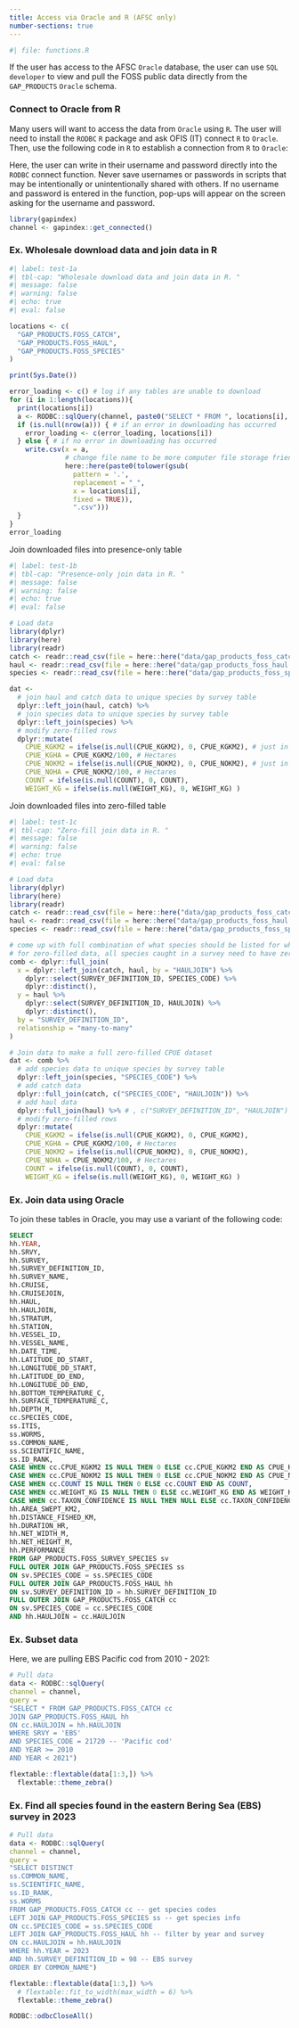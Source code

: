```yaml
---
title: Access via Oracle and R (AFSC only)
number-sections: true
---
```


```r
#| file: functions.R
```

If the user has access to the AFSC `Oracle` database, the user can use `SQL developer` to view and pull the FOSS public data directly from the `GAP_PRODUCTS` `Oracle` schema. 

### Connect to Oracle from R

Many users will want to access the data from `Oracle` using `R`. The user will need to install the `RODBC` `R` package and ask OFIS (IT) connect `R` to `Oracle`. Then, use the following code in `R` to establish a connection from `R` to `Oracle`: 

Here, the user can write in their username and password directly into the `RODBC` connect function. Never save usernames or passwords in scripts that may be intentionally or unintentionally shared with others. If no username and password is entered in the function, pop-ups will appear on the screen asking for the username and password. 

```r
library(gapindex)
channel <- gapindex::get_connected()
```


### Ex. Wholesale download data and join data in R

```r
#| label: test-1a
#| tbl-cap: "Wholesale download data and join data in R. "
#| message: false
#| warning: false
#| echo: true
#| eval: false

locations <- c(
  "GAP_PRODUCTS.FOSS_CATCH",
  "GAP_PRODUCTS.FOSS_HAUL",
  "GAP_PRODUCTS.FOSS_SPECIES"
)

print(Sys.Date())

error_loading <- c() # log if any tables are unable to download 
for (i in 1:length(locations)){
  print(locations[i])
  a <- RODBC::sqlQuery(channel, paste0("SELECT * FROM ", locations[i], "; "))
  if (is.null(nrow(a))) { # if an error in downloading has occurred
    error_loading <- c(error_loading, locations[i])
  } else { # if no error in downloading has occurred
    write.csv(x = a, 
              # change file name to be more computer file storage friendly
              here::here(paste0(tolower(gsub(
                pattern = '.', 
                replacement = "_", 
                x = locations[i], 
                fixed = TRUE)),
                ".csv")))
  }
}
error_loading
```

Join downloaded files into presence-only table

```r
#| label: test-1b
#| tbl-cap: "Presence-only join data in R. "
#| message: false
#| warning: false
#| echo: true
#| eval: false

# Load data
library(dplyr)
library(here)
library(readr)
catch <- readr::read_csv(file = here::here("data/gap_products_foss_catch.csv"))[,-1] # remove "row number" column
haul <- readr::read_csv(file = here::here("data/gap_products_foss_haul.csv"))[,-1] # remove "row number" column
species <- readr::read_csv(file = here::here("data/gap_products_foss_species.csv"))[,-1] # remove "row number" column

dat <- 
  # join haul and catch data to unique species by survey table
  dplyr::left_join(haul, catch) %>% 
  # join species data to unique species by survey table
  dplyr::left_join(species) %>% 
  # modify zero-filled rows
  dplyr::mutate(
    CPUE_KGKM2 = ifelse(is.null(CPUE_KGKM2), 0, CPUE_KGKM2), # just in case
    CPUE_KGHA = CPUE_KGKM2/100, # Hectares
    CPUE_NOKM2 = ifelse(is.null(CPUE_NOKM2), 0, CPUE_NOKM2), # just in case
    CPUE_NOHA = CPUE_NOKM2/100, # Hectares
    COUNT = ifelse(is.null(COUNT), 0, COUNT),
    WEIGHT_KG = ifelse(is.null(WEIGHT_KG), 0, WEIGHT_KG) )
```


Join downloaded files into zero-filled table

```r
#| label: test-1c
#| tbl-cap: "Zero-fill join data in R. "
#| message: false
#| warning: false
#| echo: true
#| eval: false

# Load data
library(dplyr)
library(here)
library(readr)
catch <- readr::read_csv(file = here::here("data/gap_products_foss_catch.csv"))[,-1] # remove "row number" column
haul <- readr::read_csv(file = here::here("data/gap_products_foss_haul.csv"))[,-1] # remove "row number" column
species <- readr::read_csv(file = here::here("data/gap_products_foss_species.csv"))[,-1] # remove "row number" column

# come up with full combination of what species should be listed for what hauls/surveys
# for zero-filled data, all species caught in a survey need to have zero or non-zero row entries for a haul
comb <- dplyr::full_join(
  x = dplyr::left_join(catch, haul, by = "HAULJOIN") %>%
    dplyr::select(SURVEY_DEFINITION_ID, SPECIES_CODE) %>%
    dplyr::distinct(),
  y = haul %>%
    dplyr::select(SURVEY_DEFINITION_ID, HAULJOIN) %>%
    dplyr::distinct(), 
  by = "SURVEY_DEFINITION_ID", 
  relationship = "many-to-many"
)

# Join data to make a full zero-filled CPUE dataset
dat <- comb %>% 
  # add species data to unique species by survey table
  dplyr::left_join(species, "SPECIES_CODE") %>% 
  # add catch data
  dplyr::full_join(catch, c("SPECIES_CODE", "HAULJOIN")) %>% 
  # add haul data
  dplyr::full_join(haul) %>% # , c("SURVEY_DEFINITION_ID", "HAULJOIN")
  # modify zero-filled rows
  dplyr::mutate(
    CPUE_KGKM2 = ifelse(is.null(CPUE_KGKM2), 0, CPUE_KGKM2),
    CPUE_KGHA = CPUE_KGKM2/100, # Hectares
    CPUE_NOKM2 = ifelse(is.null(CPUE_NOKM2), 0, CPUE_NOKM2),
    CPUE_NOHA = CPUE_NOKM2/100, # Hectares
    COUNT = ifelse(is.null(COUNT), 0, COUNT),
    WEIGHT_KG = ifelse(is.null(WEIGHT_KG), 0, WEIGHT_KG) ) 
```

### Ex. Join data using Oracle

To join these tables in Oracle, you may use a variant of the following code: 

```sql

SELECT 
hh.YEAR,
hh.SRVY,                 
hh.SURVEY,
hh.SURVEY_DEFINITION_ID,
hh.SURVEY_NAME,
hh.CRUISE,
hh.CRUISEJOIN,           
hh.HAUL,
hh.HAULJOIN,
hh.STRATUM,
hh.STATION,
hh.VESSEL_ID,
hh.VESSEL_NAME,          
hh.DATE_TIME,
hh.LATITUDE_DD_START, 
hh.LONGITUDE_DD_START, 
hh.LATITUDE_DD_END,
hh.LONGITUDE_DD_END, 
hh.BOTTOM_TEMPERATURE_C,
hh.SURFACE_TEMPERATURE_C,
hh.DEPTH_M,
cc.SPECIES_CODE,
ss.ITIS,
ss.WORMS,
ss.COMMON_NAME,     
ss.SCIENTIFIC_NAME,
ss.ID_RANK,
CASE WHEN cc.CPUE_KGKM2 IS NULL THEN 0 ELSE cc.CPUE_KGKM2 END AS CPUE_KGKM2,
CASE WHEN cc.CPUE_NOKM2 IS NULL THEN 0 ELSE cc.CPUE_NOKM2 END AS CPUE_NOKM2,
CASE WHEN cc.COUNT IS NULL THEN 0 ELSE cc.COUNT END AS COUNT,
CASE WHEN cc.WEIGHT_KG IS NULL THEN 0 ELSE cc.WEIGHT_KG END AS WEIGHT_KG,
CASE WHEN cc.TAXON_CONFIDENCE IS NULL THEN NULL ELSE cc.TAXON_CONFIDENCE END AS TAXON_CONFIDENCE,
hh.AREA_SWEPT_KM2,       
hh.DISTANCE_FISHED_KM,
hh.DURATION_HR,          
hh.NET_WIDTH_M,
hh.NET_HEIGHT_M,
hh.PERFORMANCE 
FROM GAP_PRODUCTS.FOSS_SURVEY_SPECIES sv
FULL OUTER JOIN GAP_PRODUCTS.FOSS_SPECIES ss
ON sv.SPECIES_CODE = ss.SPECIES_CODE
FULL OUTER JOIN GAP_PRODUCTS.FOSS_HAUL hh
ON sv.SURVEY_DEFINITION_ID = hh.SURVEY_DEFINITION_ID
FULL OUTER JOIN GAP_PRODUCTS.FOSS_CATCH cc
ON sv.SPECIES_CODE = cc.SPECIES_CODE
AND hh.HAULJOIN = cc.HAULJOIN
```

### Ex. Subset data

Here, we are pulling EBS Pacific cod from 2010 - 2021: 

```r
# Pull data
data <- RODBC::sqlQuery(
channel = channel, 
query = 
"SELECT * FROM GAP_PRODUCTS.FOSS_CATCH cc
JOIN GAP_PRODUCTS.FOSS_HAUL hh
ON cc.HAULJOIN = hh.HAULJOIN
WHERE SRVY = 'EBS' 
AND SPECIES_CODE = 21720 -- 'Pacific cod' 
AND YEAR >= 2010 
AND YEAR < 2021")

flextable::flextable(data[1:3,]) %>% 
  flextable::theme_zebra() 
```

### Ex. Find all species found in the eastern Bering Sea (EBS) survey in 2023

```r
# Pull data
data <- RODBC::sqlQuery(
channel = channel, 
query = 
"SELECT DISTINCT 
ss.COMMON_NAME,
ss.SCIENTIFIC_NAME, 
ss.ID_RANK, 
ss.WORMS
FROM GAP_PRODUCTS.FOSS_CATCH cc -- get species codes
LEFT JOIN GAP_PRODUCTS.FOSS_SPECIES ss -- get species info
ON cc.SPECIES_CODE = ss.SPECIES_CODE
LEFT JOIN GAP_PRODUCTS.FOSS_HAUL hh -- filter by year and survey
ON cc.HAULJOIN = hh.HAULJOIN
WHERE hh.YEAR = 2023
AND hh.SURVEY_DEFINITION_ID = 98 -- EBS survey
ORDER BY COMMON_NAME")

flextable::flextable(data[1:3,]) %>% 
  # flextable::fit_to_width(max_width = 6) %>% 
  flextable::theme_zebra() 
```

```r
RODBC::odbcCloseAll()
```

